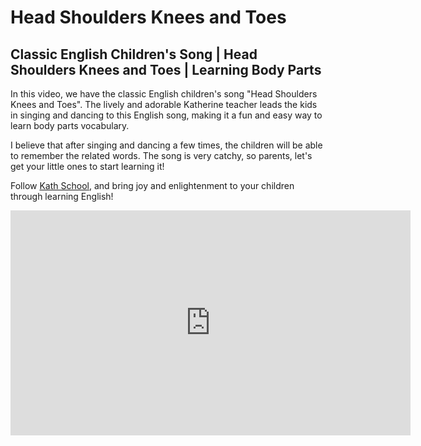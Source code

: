 # Head Shoulders Knees and Toes

## Classic English Children's Song | Head Shoulders Knees and Toes | Learning Body Parts

In this video, we have the classic English children's song "Head Shoulders Knees and Toes". The lively and adorable Katherine teacher leads the kids in singing and dancing to this English song, making it a fun and easy way to learn body parts vocabulary.

I believe that after singing and dancing a few times, the children will be able to remember the related words. The song is very catchy, so parents, let's get your little ones to start learning it!

Follow [Kath School](https://space.bilibili.com/20797715), and bring joy and enlightenment to your children through learning English!

<iframe
  src="https://player.bilibili.com/player.html?bvid=BV1F24y1E7uf&cid=1&page=1"
  scrolling="no"
  border="0"
  frameborder="no"
  framespacing="0"
  allowfullscreen="true"
  width="640"
  height="360"
></iframe>
